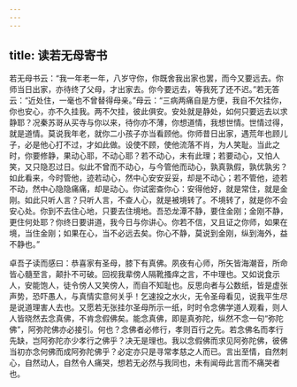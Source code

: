 ```yaml
---
---
---
```

title: 读若无母寄书
---

若无母书云：“我一年老一年，八岁守你，你既舍我出家也罢，而今又要远去。你师当日出家，亦待终了父母，才出家去。你今要远去，等我死了还不迟。”若无答云：“近处住，一毫也不曾替得母亲。”母云：“三病两痛自是方便，我自不欠挂你，你也安心，亦不久挂我。两不欠挂，彼此俱安。安处就是静处，如何只要远去以求静耶？况秦苏哥从买寺与你以来，待你亦不薄，你想道情，我想世情。世情过得，就是道情。莫说我年老，就你二小孩子亦当看顾他。你师昔日出家，遇荒年也顾儿子，必是他心打不过，才如此做。设使不顾，使他流落不肖，为人笑耻。当此之时，你要修静，果动心耶，不动心耶？若不动心，未有此理；若要动心，又怕人笑，又只隐忍过日。似此不曾而不动心，与今管他而动心，孰真孰假，孰优孰劣？如此看来，今时管他，迹若动心，然中心安安妥妥，却是不动心；若不管他，迹若不动，然中心隐隐痛痛，却是动心。你试密查你心：安得他好，就是常住，就是金刚。如此只听人言？只听人言，不查人心，就是被境转了。不境转了，就是你不会安心处。你到不去住心地，只要去住境地。吾恐龙潭不静，要住金刚；金刚不静，更住何处耶？你终日要讲道，我今日与你讲心。你若不信，又且证之你师，如果在境，当住金刚；如果在心，当不必远去矣。你心不静，莫说到金刚，纵到海外，益不静也。”

卓吾子读而感曰：恭喜家有圣母，膝下有真佛。夙夜有心师，所矢皆海潮音，所命皆心髓至言，颠扑不可破。回视我辈傍人隔靴搔痒之言，不中理也。又如说食示人，安能饱人，徒令傍人又笑傍人，而自不知耻也。反思向者与公数纸，皆是虚张声势，恐吓愚人，与真情实意何关乎！乞速投之水火，无令圣母看见，说我平生尽是说道理害人去也。又愿若无张挂尔圣母所示一纸，时时令念佛学道人观看，则人人皆晓然去念真佛，不肯念假佛矣。能念真佛，即是真弥陀，纵然不念一句“弥陀佛”，阿弥陀佛亦必接引。何也？念佛者必修行，孝则百行之先。若念佛名而孝行先缺，岂阿弥陀亦少孝行之佛乎？决无是理也。我以念假佛而求见阿弥陀佛，彼佛当初亦念何佛而成阿弥陀佛乎？必定亦只是寻常孝慈之人而已。言出至情，自然刺心，自然动人，自然令人痛哭，想若无必然与我同也，未有闻母此言而不痛哭者也。